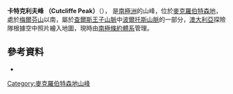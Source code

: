 {{Coord|70|32|S|65|17|E|source:GNIS|display=title}}

'''卡特克利夫峰 （Cutcliffe Peak）'''（{{lang-en|Cutcliffe Peak}}）， 是[[南極洲|南極洲]]的山峰，位於[[麥克羅伯特森地|麥克羅伯特森地]]，處於[[梅爾芬山|梅爾芬山]]以南，屬於[[查爾斯王子山脈|查爾斯王子山脈]]中[[波爾托斯山脈|波爾托斯山脈]]的一部分，[[澳大利亞|澳大利亞]]探險隊根據空中照片繪入地圖，現時由[[南極條約體系|南極條約體系]]管理。

==參考資料==
* {{usgs-gazetteer|id=3433}}

{{DEFAULTSORT:Cutcliffe Peak}}
[[Category:麥克羅伯特森地山峰|Category:麥克羅伯特森地山峰]]


{{MacRobertsonLand-geo-stub}}